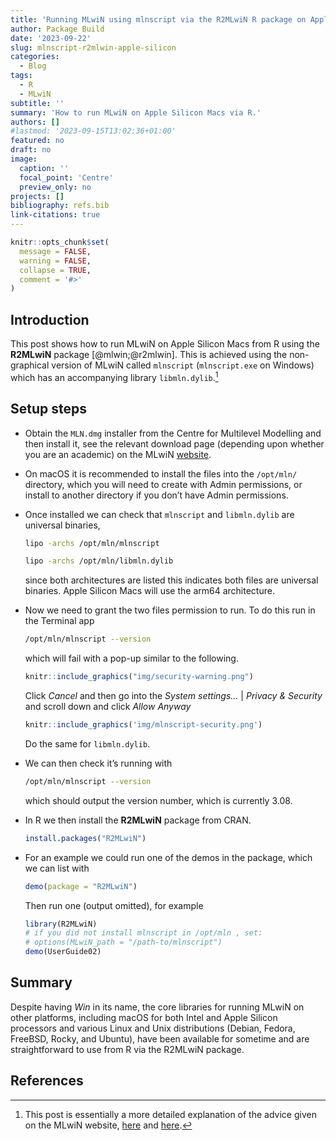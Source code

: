 ```yaml
---
title: 'Running MLwiN using mlnscript via the R2MLwiN R package on Apple Silicon Macs '
author: Package Build
date: '2023-09-22'
slug: mlnscript-r2mlwin-apple-silicon
categories:
  - Blog
tags:
  - R
  - MLwiN
subtitle: ''
summary: 'How to run MLwiN on Apple Silicon Macs via R.'
authors: []
#lastmod: '2023-09-15T13:02:36+01:00'
featured: no
draft: no
image:
  caption: ''
  focal_point: 'Centre'
  preview_only: no
projects: []
bibliography: refs.bib
link-citations: true
---
```


```r
knitr::opts_chunk$set(
  message = FALSE,
  warning = FALSE,
  collapse = TRUE,
  comment = '#>'
)
```

## Introduction

This post shows how to run MLwiN on Apple Silicon Macs from R using the **R2MLwiN** package [@mlwin;@r2mlwin]. This is achieved using the non-graphical version of MLwiN called `mlnscript` (`mlnscript.exe` on Windows) which has an accompanying library `libmln.dylib`.^[This post is essentially a more detailed explanation of the advice given on the MLwiN website, [here](https://www.bristol.ac.uk/cmm/software/support/support-faqs/commands-macros.html) and [here](https://www.bristol.ac.uk/cmm/software/mlwin/features/sysreq.html#unix).]

## Setup steps

* Obtain the `MLN.dmg` installer from the Centre for Multilevel Modelling and then install it, see the relevant download page (depending upon whether you are an academic) on the MLwiN [website](https://www.bristol.ac.uk/cmm/software/mlwin/).
* On macOS it is recommended to install the files into the `/opt/mln/` directory, which you will need to create with Admin permissions, or install to another directory if you don't have Admin permissions.
* Once installed we can check that `mlnscript` and `libmln.dylib` are universal binaries,
  ```bash
  lipo -archs /opt/mln/mlnscript
  ```
  ```bash
  lipo -archs /opt/mln/libmln.dylib
  ```  
  since both architectures are listed this indicates both files are universal binaries. Apple Silicon Macs will use the arm64 architecture.
* Now we need to grant the two files permission to run. To do this run in the Terminal app
  ```bash
  /opt/mln/mlnscript --version
  ```
  which will fail with a pop-up similar to the following.
  ```r
  knitr::include_graphics("img/security-warning.png")
  ```
  Click *Cancel* and then go into the *System settings...* | *Privacy & Security* and scroll down and click *Allow Anyway*
  ```r
  knitr::include_graphics('img/mlnscript-security.png')
  ```
  Do the same for `libmln.dylib`.

* We can then check it's running with
  ```bash
  /opt/mln/mlnscript --version
  ```
  which should output the version number, which is currently 3.08.

* In R we then install the **R2MLwiN** package from CRAN.
  ```r
  install.packages("R2MLwiN")
  ```

* For an example we could run one of the demos in the package, which we can list with
  ```r
  demo(package = "R2MLwiN")
  ```
  Then run one (output omitted), for example
  ```r
  library(R2MLwiN)
  # if you did not install mlnscript in /opt/mln , set:
  # options(MLwiN_path = "/path-to/mlnscript")
  demo(UserGuide02)
  ```

## Summary

Despite having *Win* in its name, the core libraries for running MLwiN on other platforms, including macOS for both Intel and Apple Silicon processors and various Linux and Unix distributions (Debian, Fedora, FreeBSD, Rocky, and Ubuntu), have been available for sometime and are straightforward to use from R via the R2MLwiN package.

## References
